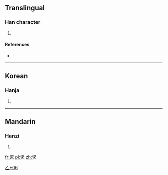 ==Translingual==

===Han character===
{{Han char|rn=5|rad=乙|as=06|sn=7|four=|canj=戈人弓 (ION)|ids=⿱[[次]][[乙]]}}

# {{defn|Han|sort=乙06}}

====References====
* {{Han ref|kx=0084.161|dj=0171.211|hdz=10053.171|uh=4E72|ud=20082}}

----

==Korean==

===Hanja===
{{ko-hanja|hangeul=[[잘]]|rv=jal|mr=chal|y=cal}}

# {{defn|lang=ko|sort=乙06}}

----

==Mandarin==

===Hanzi===
{{cmn-hanzi|pin=[[zī]] ([[zi1]])|wg=tzu<sup>1</sup>}}

# {{defn|lang=cmn|sort=乙06}}

[[Category:Korean-only CJKV Characters|乙+06]]



[[fr:乲]]
[[pl:乲]]
[[zh:乲]]